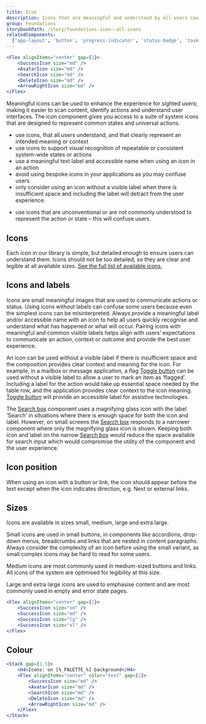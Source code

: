 ```yaml
---
title: Icon
description: Icons that are meaningful and understood by all users can improve a user’s experience. The icon component is used to apply our set of meaningful icons to more complex components of the system.
group: Foundations
storybookPath: /story/foundations-icon--all-icons
relatedComponents:
  ['app-layout', 'button', 'progress-indicator', 'status-badge', 'task-list']
---
```


```jsx live
<Flex alignItems="center" gap={1}>
	<SuccessIcon size="md" />
	<AvatarIcon size="md" />
	<SearchIcon size="md" />
	<DeleteIcon size="md" />
	<ArrowRightIcon size="md" />
</Flex>
```

Meaningful icons can be used to enhance the experience for sighted users; making it easier to scan content, identify actions and understand user interfaces. The icon component gives you access to a suite of system icons that are designed to represent common states and universal actions.

<DoHeading />

- use icons, that all users understand, and that clearly represent an intended meaning or context
- use icons to support visual recognition of repeatable or consistent system-wide states or actions
- use a meaningful text label and accessible name when using an icon in an action
- avoid using bespoke icons in your applications as you may confuse users
- only consider using an icon without a visible label when there is insufficient space and including the label will detract from the user experience.

<DontHeading />

- use icons that are unconventional or are not commonly understood to represent the action or state – this will confuse users.

## Icons

Each icon in our library is simple, but detailed enough to ensure users can understand them. Icons should not be too detailed, so they are clear and legible at all available sizes. [See the full list of available icons.](/foundations/icons)

## Icons and labels

Icons are small meaningful images that are used to communicate actions or status. Using icons without labels can confuse some users because even the simplest icons can be misinterpreted. Always provide a meaningful label and/or accessible name with an icon to help all users quickly recognise and understand what has happened or what will occur. Pairing icons with meaningful and common visible labels helps align with users’ expectations to communicate an action, context or outcome and provide the best user experience.

An icon can be used without a visible label if there is insufficient space and the composition provides clear context and meaning for the icon. For example, in a mailbox or message application, a flag [Toggle button](/components/toggle-button) can be used without a visible label to allow a user to mark an item as ‘flagged’. Including a label for the action would take up essential space needed by the table row, and the application provides clear context to the icon meaning. [Toggle button](/components/toggle-button) will provide an accessible label for assistive technologies.

The [Search box](/components/search-box) component uses a magnifying glass icon with the label ‘Search’ in situations where there is enough space for both the icon and label. However, on small screens the [Search box](/components/search-box) responds to a narrower component where only the magnifying glass icon is shown. Keeping both icon and label on the narrow [Search box](/components/search-box) would reduce the space available for search input which would compromise the utility of the component and the user experience.

## Icon position

When using an icon with a button or link, the icon should appear before the text except when the icon indicates direction, e.g. Next or external links.

## Sizes

Icons are available in sizes small, medium, large and extra large.

Small icons are used in small buttons, in components like accordions, drop-down menus, breadcrumbs and links that are nested in content paragraphs. Always consider the complexity of an icon before using the small variant, as small complex icons may be hard to read for some users.

Medium icons are most commonly used in medium-sized buttons and links. All icons of the system are optimised for legibility at this size.

Large and extra large icons are used to emphasise content and are most commonly used in empty and error state pages.

```jsx live
<Flex alignItems="center" gap={1}>
	<SuccessIcon size="sm" />
	<SuccessIcon size="md" />
	<SuccessIcon size="lg" />
	<SuccessIcon size="xl" />
</Flex>
```

## Colour

```jsx live colorSection
<Stack gap={1.5}>
	<H4>Icons: on [%_PALETTE_%] background</H4>
	<Flex alignItems="center" color="text" gap={1}>
		<SuccessIcon size="md" />
		<AvatarIcon size="md" />
		<SearchIcon size="md" />
		<DeleteIcon size="md" />
		<ArrowRightIcon size="md" />
	</Flex>
</Stack>
```

